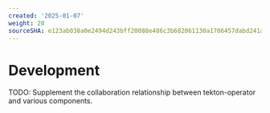 ```yaml
---
created: '2025-01-07'
weight: 20
sourceSHA: e123ab038a0e2494d243bff20088e486c3b682061130a1706457dabd241aa9e2
---
```


# Development

TODO: Supplement the collaboration relationship between tekton-operator and various components.
